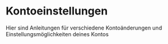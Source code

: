 
# Kontoeinstellungen

Hier sind Anleitungen für verschiedene Kontoänderungen und Einstellungsmöglichkeiten deines Kontos

 
<Cards>
    <Card title="E-Mail ändern" href="/docs/pages/account/changeEmail" />
    <Card title="Namen ändern" href="/docs/pages/account/changeName" />
    <Card title="Passwort ändern" href="/docs/pages/account/changePassword" />
    <Card title="Bundesland ändern" href="/docs/pages/account/changeProvince" />
    <Card title="Konto löschen" href="/docs/pages/account/deleteAccount" />
</Cards>